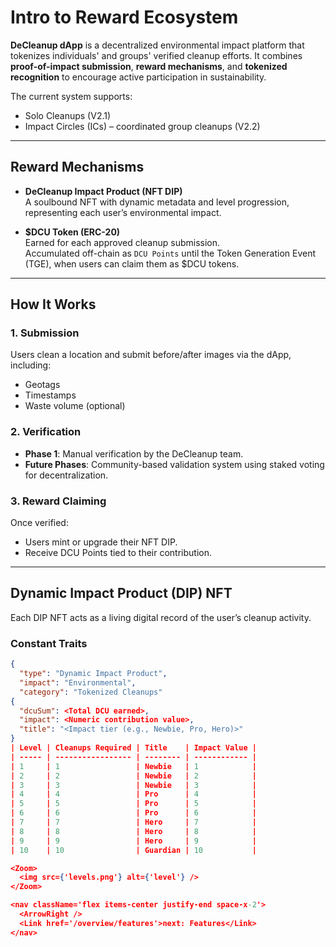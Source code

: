 # Intro to Reward Ecosystem

**DeCleanup dApp** is a decentralized environmental impact platform that tokenizes individuals' and groups' verified cleanup efforts. It combines **proof-of-impact submission**, **reward mechanisms**, and **tokenized recognition** to encourage active participation in sustainability.

The current system supports:
- Solo Cleanups (V2.1)
- Impact Circles (ICs) – coordinated group cleanups (V2.2)

---

## Reward Mechanisms

- **DeCleanup Impact Product (NFT DIP)**  
  A soulbound NFT with dynamic metadata and level progression, representing each user’s environmental impact.

- **$DCU Token (ERC-20)**  
  Earned for each approved cleanup submission.  
  Accumulated off-chain as `DCU Points` until the Token Generation Event (TGE), when users can claim them as $DCU tokens.

---

## How It Works

### 1. Submission
Users clean a location and submit before/after images via the dApp, including:
- Geotags  
- Timestamps  
- Waste volume (optional)

### 2. Verification
- **Phase 1**: Manual verification by the DeCleanup team.
- **Future Phases**: Community-based validation system using staked voting for decentralization.

### 3. Reward Claiming
Once verified:
- Users mint or upgrade their NFT DIP.
- Receive DCU Points tied to their contribution.

---

## Dynamic Impact Product (DIP) NFT

Each DIP NFT acts as a living digital record of the user’s cleanup activity.

### Constant Traits
```json
{
  "type": "Dynamic Impact Product",
  "impact": "Environmental",
  "category": "Tokenized Cleanups"
{
  "dcuSum": <Total DCU earned>,
  "impact": <Numeric contribution value>,
  "title": "<Impact tier (e.g., Newbie, Pro, Hero)>"
}
| Level | Cleanups Required | Title    | Impact Value |
| ----- | ----------------- | -------- | ------------ |
| 1     | 1                 | Newbie   | 1            |
| 2     | 2                 | Newbie   | 2            |
| 3     | 3                 | Newbie   | 3            |
| 4     | 4                 | Pro      | 4            |
| 5     | 5                 | Pro      | 5            |
| 6     | 6                 | Pro      | 6            |
| 7     | 7                 | Hero     | 7            |
| 8     | 8                 | Hero     | 8            |
| 9     | 9                 | Hero     | 9            |
| 10    | 10                | Guardian | 10           |

<Zoom>
  <img src={'levels.png'} alt={'level'} />
</Zoom>

<nav className='flex items-center justify-end space-x-2'>
  <ArrowRight />
  <Link href='/overview/features'>next: Features</Link>
</nav>
